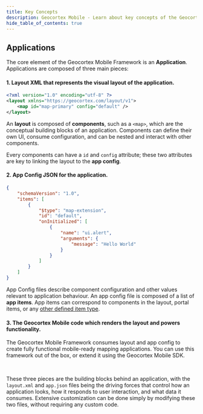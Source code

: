 ```yaml
---
title: Key Concepts
description: Geocortex Mobile - Learn about key concepts of the Geocortex Mobile Framework
hide_table_of_contents: true
---
```



<DesignerCallout />

## Applications

The core element of the Geocortex Mobile Framework is an **Application**. Applications are composed of three main pieces:

#### 1. Layout XML that represents the visual layout of the application.

```xml
<?xml version="1.0" encoding="utf-8" ?>
<layout xmlns="https://geocortex.com/layout/v1">
    <map id="map-primary" config="default" />
</layout>
```

An **layout** is composed of **components**, such as a `<map>`, which are the conceptual building blocks of an application. Components can define their own UI, consume configuration, and can be nested and interact with other components.

Every components can have a `id` and `config` attribute; these two attributes are key to linking the layout to the **app config**.

#### 2. App Config JSON for the application.

```json title="app.json"
{
    "schemaVersion": "1.0",
    "items": [
        {
            "$type": "map-extension",
            "id": "default",
            "onInitialized": [
                {
                    "name": "ui.alert",
                    "arguments": {
                        "message": "Hello World"
                    }
                }
            ]
        }
    ]
}
```

App Config files describe component configuration and other values relevant to application behaviour. An app config file is composed of a list of **app items**. App items can correspond to components in the layout, portal items, or any [other defined item type](concepts-advanced-config.mdx#custom-app-items).

#### 3. The Geocortex Mobile code which renders the layout and powers functionality.

The Geocortex Mobile Framework consumes layout and app config to create fully functional mobile-ready mapping applications. You can use this framework out of the box, or extend it using the Geocortex Mobile SDK.

<br />

These three pieces are the building blocks behind an application, with the `layout.xml` and `app.json` files being the driving forces that control how an application looks, how it responds to user interaction, and what data it consumes. Extensive customization can be done simply by modifying these two files, without requiring any custom code.
